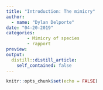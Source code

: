 ```yaml
---
title: "Introduction: The mimicry"
author: 
  - name: "Dylan Delporte"
date: "04-20-2019"
categories:
        - Mimicry of species
        - rapport
preview: 
output:
  distill::distill_article:
    self_contained: false
---
```


```r
knitr::opts_chunk$set(echo = FALSE)
```

